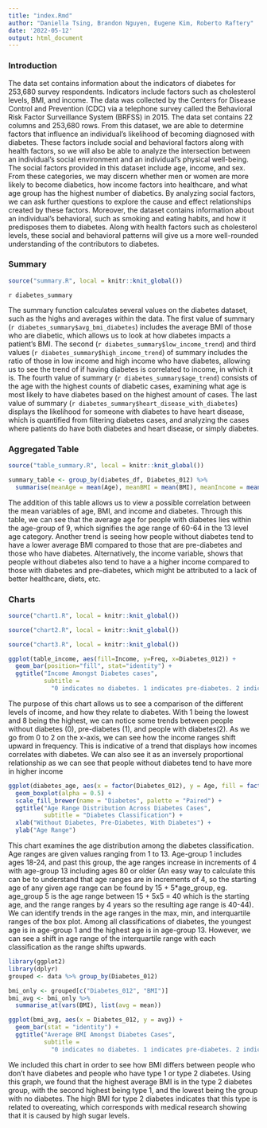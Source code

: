 ```yaml
---
title: "index.Rmd"
author: "Daniella Tsing, Brandon Nguyen, Eugene Kim, Roberto Raftery"
date: '2022-05-12'
output: html_document
---
```

### **Introduction**
The data set contains information about the indicators of diabetes for 253,680 survey respondents. Indicators include factors such as cholesterol levels, BMI, and income. The data was collected by the Centers for Disease Control and Prevention (CDC) via a telephone survey called the Behavioral Risk Factor Surveillance System (BRFSS) in 2015. The data set contains 22 columns and 253,680 rows. From this dataset, we are able to determine factors that influence an individual's likelihood of becoming diagnosed with diabetes. These factors include social and behavioral factors along with health factors, so we will also be able to analyze the intersection between an individual's social environment and an individual's physical well-being. The social factors provided in this dataset include age, income, and sex. From these categories, we may discern whether men or women are more likely to become diabetics, how income factors into healthcare, and what age group has the highest number of diabetics. By analyzing social factors, we can ask further questions to explore the cause and effect relationships created by these factors. Moreover, the dataset contains information about an individual's behavioral, such as smoking and eating habits, and how it predisposes them to diabetes. Along with health factors such as cholesterol levels, these social and behavioral patterns will give us a more well-rounded understanding of the contributors to diabetes.

### **Summary**
```r
source("summary.R", local = knitr::knit_global())
```
`r diabetes_summary`

The summary function calculates several values on the diabetes dataset, such as the highs and averages within the data. The first value of summary (`r diabetes_summary$avg_bmi_diabetes`) includes the average BMI of those who are diabetic, which allows us to look at how diabetes impacts a patient's BMI. The second (`r diabetes_summary$low_income_trend`) and third values (`r diabetes_summary$high_income_trend`) of summary includes the ratio of those in low income and high income who have diabetes, allowing us to see the trend of if having diabetes is correlated to income, in which it is. The fourth value of summary (`r diabetes_summary$age_trend`) consists of the age with the highest counts of diabetic cases, examining what age is most likely to have diabetes based on the highest amount of cases. The last value of summary (`r diabetes_summary$heart_disease_with_diabetes`) displays the likelihood for someone with diabetes to have heart disease, which is quantified from filtering diabetes cases, and analyzing the cases where patients do have both diabetes and heart disease, or simply diabetes.

### **Aggregated Table**
```r
source("table_summary.R", local = knitr::knit_global())
``` 

```r
summary_table <- group_by(diabetes_df, Diabetes_012) %>%
  summarise(meanAge = mean(Age), meanBMI = mean(BMI), meanIncome = mean(Income))
```
The addition of this table allows us to view a possible correlation between the mean variables of age, BMI, and income and diabetes. Through this table, we can see that the average age for people with diabetes lies within the age-group of 9, which signifies the age range of 60-64 in the 13 level age category. Another trend is seeing how people without diabetes tend to have a lower average BMI compared to those that are pre-diabetes and those who have diabetes. Alternatively, the income variable, shows that people without diabetes also tend to have a a higher income compared to those with diabetes and pre-diabetes, which might be attributed to a lack of better healthcare, diets, etc.

### **Charts**
```r
source("chart1.R", local = knitr::knit_global())
``` 
```r
source("chart2.R", local = knitr::knit_global())
``` 
```r
source("chart3.R", local = knitr::knit_global())
``` 

```r
ggplot(table_income, aes(fill=Income, y=Freq, x=Diabetes_012)) + 
  geom_bar(position="fill", stat="identity") +
  ggtitle("Income Amongst Diabetes cases", 
          subtitle = 
            "0 indicates no diabetes. 1 indicates pre-diabetes. 2 indicates diabetes")
```
The purpose of this chart allows us to see a comparison of the different levels of income, and how they relate to diabetes. With 1 being the lowest and 8 being the highest, we can notice some trends between people without diabetes (0), pre-diabetes (1), and people with diabetes(2). As we go from 0 to 2 on the x-axis, we can see how the income ranges shift upward in frequency. This is indicative of a trend that displays how incomes correlates with diabetes. We can also see it as an inversely proportional relationship as we can see that people without diabetes tend to have more in higher income

```r
ggplot(diabetes_age, aes(x = factor(Diabetes_012), y = Age, fill = factor(Diabetes_012))) +
  geom_boxplot(alpha = 0.5) +
  scale_fill_brewer(name = "Diabetes", palette = "Paired") +
  ggtitle("Age Range Distribution Across Diabetes Cases", 
          subtitle = "Diabetes Classification") +
  xlab("Without Diabetes, Pre-Diabetes, With Diabetes") +
  ylab("Age Range")
```

This chart examines the age distribution among the diabetes classification. Age ranges are given values ranging from 1 to 13. Age-group 1 includes ages 18-24, and past this group, the age ranges increase in increments of 4 with age-group 13 including ages 80 or older (An easy way to calculate this can be to understand that age ranges are in increments of 4, so the starting age of any given age range can be found by 15 + 5*age_group, eg. age_group 5 is the age range between 15 + 5x5 = 40 which is the starting age, and the range ranges by 4 years so the resulting age range is 40-44). We can identify trends in the age ranges in the max, min, and interquartile ranges of the box plot. Among all classifications of diabetes, the youngest age is in age-group 1 and the highest age is in age-group 13. However, we can see a shift in age range of the interquartile range with each classification as the range shifts upwards.

```r
library(ggplot2)
library(dplyr)
grouped <- data %>% group_by(Diabetes_012)

bmi_only <- grouped[c("Diabetes_012", "BMI")]
bmi_avg <- bmi_only %>%
  summarise_at(vars(BMI), list(avg = mean))

ggplot(bmi_avg, aes(x = Diabetes_012, y = avg)) + 
  geom_bar(stat = "identity") +
  ggtitle("Average BMI Amongst Diabetes Cases", 
          subtitle = 
            "0 indicates no diabetes. 1 indicates pre-diabetes. 2 indicates diabetes")
```

We included this chart in order to see how BMI differs between people who don't have diabetes and people who have type 1 or type 2 diabetes. Using this graph, we found that the highest average BMI is in the type 2 diabetes group, with the second highest being type 1, and the lowest being the group with no diabetes. The high BMI for type 2 diabetes indicates that this type is related to overeating, which corresponds with medical research showing that it is caused by high sugar levels.
